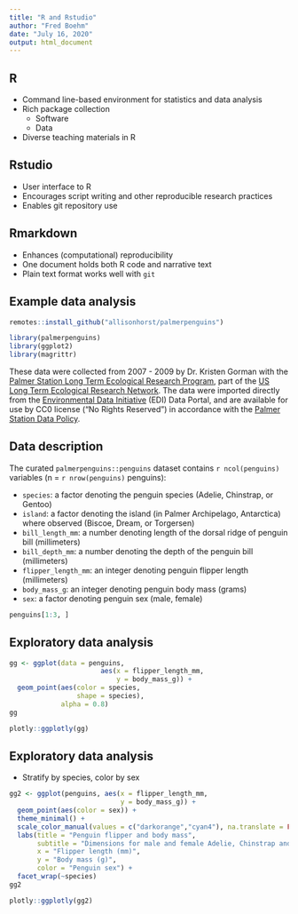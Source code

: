 ```yaml
---
title: "R and Rstudio"
author: "Fred Boehm"
date: "July 16, 2020"
output: html_document
---
```



## R 

- Command line-based environment for statistics and data analysis  
- Rich package collection  
  - Software  
  - Data  
- Diverse teaching materials in R  



## Rstudio

- User interface to R  
- Encourages script writing and other reproducible research practices  
- Enables git repository use  


## Rmarkdown

- Enhances (computational) reproducibility  
- One document holds both R code and narrative text
- Plain text format works well with `git`





## Example data analysis

```r
remotes::install_github("allisonhorst/palmerpenguins")
```

```r
library(palmerpenguins)
library(ggplot2)
library(magrittr)
```


::: notes

These data were collected from 2007 - 2009 by Dr. Kristen Gorman with the [Palmer Station Long Term Ecological Research Program](https://pal.lternet.edu/), part of the [US Long Term Ecological Research Network](https://lternet.edu/). The data were imported directly from the [Environmental Data Initiative](https://environmentaldatainitiative.org/) (EDI) Data Portal, and are available for use by CC0 license ("No Rights Reserved") in accordance with the [Palmer Station Data Policy](https://pal.lternet.edu/data/policies). 

:::

## Data description

The curated `palmerpenguins::penguins` dataset contains `r ncol(penguins)` variables (n = `r nrow(penguins)` penguins):



::: notes

-   `species`: a factor denoting the penguin species (Adelie, Chinstrap, or Gentoo)
-   `island`: a factor denoting the island (in Palmer Archipelago, Antarctica) where observed (Biscoe, Dream, or Torgersen)
-   `bill_length_mm`: a number denoting length of the dorsal ridge of penguin bill (millimeters)
-   `bill_depth_mm`: a number denoting the depth of the penguin bill (millimeters)
-   `flipper_length_mm`: an integer denoting penguin flipper length (millimeters)
-   `body_mass_g`: an integer denoting penguin body mass (grams)
-   `sex`: a factor denoting penguin sex (male, female)

:::


```r
penguins[1:3, ]
```

## Exploratory data analysis

```r
gg <- ggplot(data = penguins, 
                       aes(x = flipper_length_mm,
                           y = body_mass_g)) +
  geom_point(aes(color = species, 
                 shape = species),
             alpha = 0.8)
gg
```

```r
plotly::ggplotly(gg)
```


## Exploratory data analysis

- Stratify by species, color by sex

```r
gg2 <- ggplot(penguins, aes(x = flipper_length_mm,
                            y = body_mass_g)) +
  geom_point(aes(color = sex)) +
  theme_minimal() +
  scale_color_manual(values = c("darkorange","cyan4"), na.translate = FALSE) +
  labs(title = "Penguin flipper and body mass",
       subtitle = "Dimensions for male and female Adelie, Chinstrap and Gentoo Penguins at Palmer Station LTER",
       x = "Flipper length (mm)",
       y = "Body mass (g)",
       color = "Penguin sex") +
  facet_wrap(~species)
gg2
```


```r
plotly::ggplotly(gg2)
```
